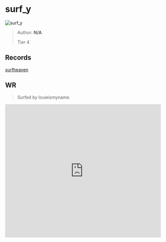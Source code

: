 
# surf_y

![surf_y](https://raw.githubusercontent.com/Sayt123/SurfMapPics/Maps-and-bonuses/csgo/surf_y.jpg)

> Author: **N/A**
>
> Tier 4

## Records

[surfheaven](https://surfheaven.eu/map/surf_y)

## WR

> Surfed by louieismyname.

<iframe
width="100%"
height="430"
src="https://www.youtube.com/embed/D3Jq0u3dHqo"
frameborder="0"
allow="accelerometer; autoplay; clipboard-write; encrypted-media; gyroscope; picture-in-picture"
allowFullScreen
/>

```md

[Surf Timer] - louieismyname finished in 04:25:19 (WR -00:22:93). Improving by 01:16:27
[Surf Timer] - louieismyname beat the map record! Rank: 1/464

Previous WR holder: Shuffle


```
                
